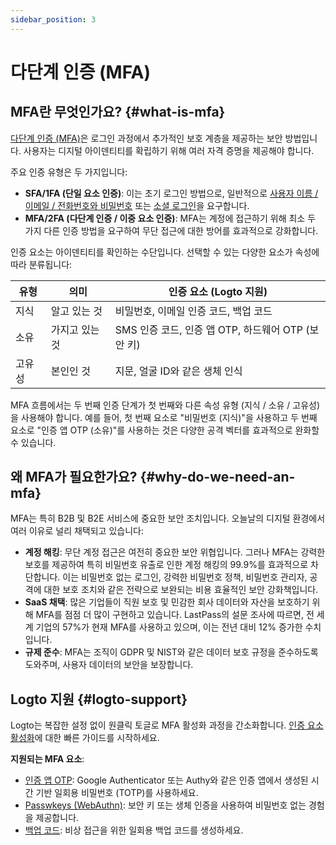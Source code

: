 ```yaml
---
sidebar_position: 3
---
```


# 다단계 인증 (MFA)

## MFA란 무엇인가요? \{#what-is-mfa}

[다단계 인증 (MFA)](https://auth.wiki/mfa)은 로그인 과정에서 추가적인 보호 계층을 제공하는 보안 방법입니다. 사용자는 디지털 아이덴티티를 확립하기 위해 여러 자격 증명을 제공해야 합니다.

주요 인증 유형은 두 가지입니다:

- **SFA/1FA (단일 요소 인증)**: 이는 초기 로그인 방법으로, 일반적으로 [사용자 이름 / 이메일 / 전화번호와 비밀번호](/end-user-flows/sign-up-and-sign-in/sign-in) 또는 [소셜 로그인](/end-user-flows/sign-up-and-sign-in/social-sign-in)을 요구합니다.
- **MFA/2FA (다단계 인증 / 이중 요소 인증)**: MFA는 계정에 접근하기 위해 최소 두 가지 다른 인증 방법을 요구하여 무단 접근에 대한 방어를 효과적으로 강화합니다.

인증 요소는 아이덴티티를 확인하는 수단입니다. 선택할 수 있는 다양한 요소가 속성에 따라 분류됩니다:

| 유형   | 의미           | 인증 요소 (Logto 지원)                             |
| ------ | -------------- | -------------------------------------------------- |
| 지식   | 알고 있는 것   | 비밀번호, 이메일 인증 코드, 백업 코드              |
| 소유   | 가지고 있는 것 | SMS 인증 코드, 인증 앱 OTP, 하드웨어 OTP (보안 키) |
| 고유성 | 본인인 것      | 지문, 얼굴 ID와 같은 생체 인식                     |

MFA 흐름에서는 두 번째 인증 단계가 첫 번째와 다른 속성 유형 (지식 / 소유 / 고유성)을 사용해야 합니다. 예를 들어, 첫 번째 요소로 "비밀번호 (지식)"을 사용하고 두 번째 요소로 "인증 앱 OTP (소유)"를 사용하는 것은 다양한 공격 벡터를 효과적으로 완화할 수 있습니다.

## 왜 MFA가 필요한가요? \{#why-do-we-need-an-mfa}

MFA는 특히 B2B 및 B2E 서비스에 중요한 보안 조치입니다. 오늘날의 디지털 환경에서 여러 이유로 널리 채택되고 있습니다:

- **계정 해킹**: 무단 계정 접근은 여전히 중요한 보안 위협입니다. 그러나 MFA는 강력한 보호를 제공하여 특히 비밀번호 유출로 인한 계정 해킹의 99.9%를 효과적으로 차단합니다. 이는 비밀번호 없는 로그인, 강력한 비밀번호 정책, 비밀번호 관리자, 공격에 대한 보호 조치와 같은 전략으로 보완되는 비용 효율적인 보안 강화책입니다.
- **SaaS 채택**: 많은 기업들이 직원 보호 및 민감한 회사 데이터와 자산을 보호하기 위해 MFA를 점점 더 많이 구현하고 있습니다. LastPass의 설문 조사에 따르면, 전 세계 기업의 57%가 현재 MFA를 사용하고 있으며, 이는 전년 대비 12% 증가한 수치입니다.
- **규제 준수**: MFA는 조직이 GDPR 및 NIST와 같은 데이터 보호 규정을 준수하도록 도와주며, 사용자 데이터의 보안을 보장합니다.

## Logto 지원 \{#logto-support}

Logto는 복잡한 설정 없이 원클릭 토글로 MFA 활성화 과정을 간소화합니다. [인증 요소 활성화](/end-user-flows/mfa/configure-mfa)에 대한 빠른 가이드를 시작하세요.

**지원되는 MFA 요소**:

- [인증 앱 OTP](/end-user-flows/mfa/authenticator-app-otp): Google Authenticator 또는 Authy와 같은 인증 앱에서 생성된 시간 기반 일회용 비밀번호 (TOTP)를 사용하세요.
- [Passwkeys (WebAuthn)](/end-user-flows/mfa/webauthn): 보안 키 또는 생체 인증을 사용하여 비밀번호 없는 경험을 제공합니다.
- [백업 코드](/end-user-flows/mfa/backup-codes): 비상 접근을 위한 일회용 백업 코드를 생성하세요.
